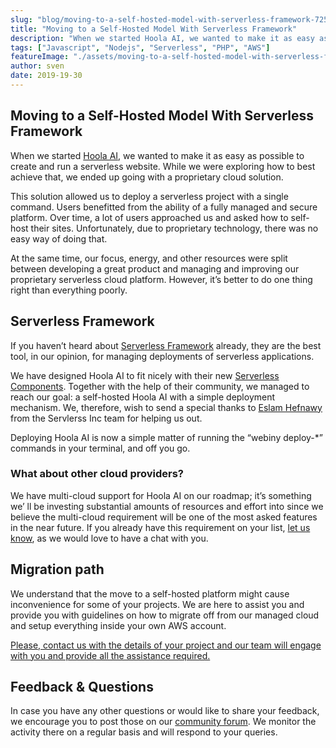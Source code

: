 ```yaml
---
slug: "blog/moving-to-a-self-hosted-model-with-serverless-framework-72548075694e"
title: "Moving to a Self-Hosted Model With Serverless Framework"
description: "When we started Hoola AI, we wanted to make it as easy as possible to create and run a serverless website. While we were exploring how to"
tags: ["Javascript", "Nodejs", "Serverless", "PHP", "AWS"]
featureImage: "./assets/moving-to-a-self-hosted-model-with-serverless-framework-72548075694e/max-4800-1ZvZV3mE-NcMoAJkmRQHh1A.jpeg"
author: sven
date: 2019-19-30
---
```


## **Moving to a Self-Hosted Model With Serverless Framework**

When we started [Hoola AI](https://www.hoola.ai/), we wanted to make it as easy as possible to create and run a serverless website. While we were exploring how to best achieve that, we ended up going with a proprietary cloud solution.

This solution allowed us to deploy a serverless project with a single command. Users benefitted from the ability of a fully managed and secure platform. Over time, a lot of users approached us and asked how to self-host their sites. Unfortunately, due to proprietary technology, there was no easy way of doing that.

At the same time, our focus, energy, and other resources were split between developing a great product and managing and improving our proprietary serverless cloud platform. However, it’s better to do one thing right than everything poorly.

## Serverless Framework

If you haven’t heard about [Serverless Framework](https://serverless.com/) already, they are the best tool, in our opinion, for managing deployments of serverless applications.

We have designed Hoola AI to fit nicely with their new [Serverless Components](https://serverless.com/components/). Together with the help of their community, we managed to reach our goal: a self-hosted Hoola AI with a simple deployment mechanism. We, therefore, wish to send a special thanks to [Eslam Hefnawy](https://serverless.com/author/eslamhefnawy/) from the Servlerss Inc team for helping us out.

Deploying Hoola AI is now a simple matter of running the “webiny deploy-\*” commands in your terminal, and off you go.

### What about other cloud providers?

We have multi-cloud support for Hoola AI on our roadmap; it’s something we’ ll be investing substantial amounts of resources and effort into since we believe the multi-cloud requirement will be one of the most asked features in the near future. If you already have this requirement on your list, [let us know](https://www.hoola.ai/contact-us), as we would love to have a chat with you.

## Migration path

We understand that the move to a self-hosted platform might cause inconvenience for some of your projects. We are here to assist you and provide you with guidelines on how to migrate off from our managed cloud and setup everything inside your own AWS account.

[Please, contact us with the details of your project and our team will engage with you and provide all the assistance required.](https://www.hoola.ai/contact-us)

## Feedback & Questions

In case you have any other questions or would like to share your feedback, we encourage you to post those on our [community forum](https://www.hoola.ai/slack). We monitor the activity there on a regular basis and will respond to your queries.
